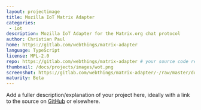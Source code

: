 ```yaml
---
layout: projectimage
title: Mozilla IoT Matrix Adapter
categories:
 - iot
description: Mozilla IoT Adapter for the Matrix.org chat protocol
author: Christian Paul
home: https://gitlab.com/webthings/matrix-adapter
language: TypeScript
license: MPL-2.0
repo: https://gitlab.com/webthings/matrix-adapter # your source code repository
thumbnail: /docs/projects/images/wot.png
screenshot: https://gitlab.com/webthings/matrix-adapter/-/raw/master/docs/config.png
maturity: Beta
---
```


Add a fuller description/explanation of your project here, ideally with a link to the source on [GitHub](https://github.com/matrix-org/) or elsewhere.
